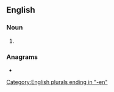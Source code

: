 ==English==

===Noun===
{{head|en|noun form}}

# {{plural of|almsman|lang=en}}

===Anagrams===
* {{anagrams|en|a=aelmmns|lemmans}}

[[Category:English plurals ending in "-en"]]
